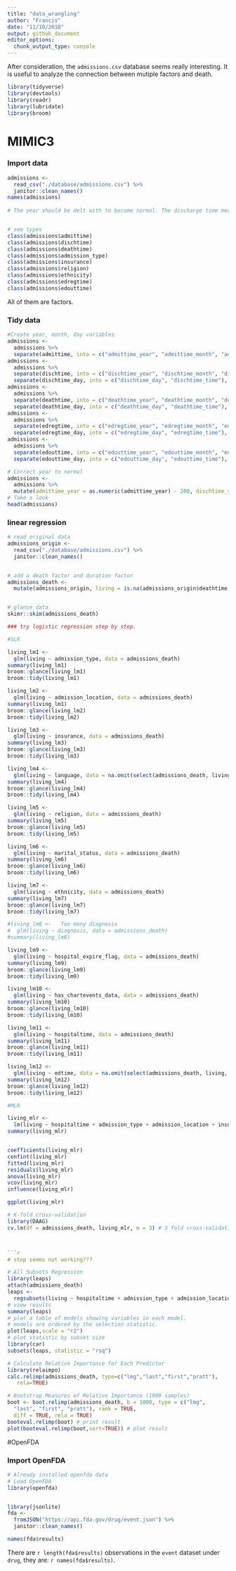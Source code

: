 ```yaml
---
title: "data_wrangling"
author: "Francis"
date: "11/10/2018"
output: github_document
editor_options: 
  chunk_output_type: console
---
```


After consideration, the `admissions.csv` database seems really interesting. It is useful to analyze the  connection between mutiple factors and death.
```r
library(tidyverse)
library(devtools)
library(readr)
library(lubridate)
library(broom)


```

# MIMIC3

### Import data
```r
admissions <- 
  read_csv("./database/admissions.csv") %>% 
  janitor::clean_names()
names(admissions)
  
# The year should be delt with to become normal. The discharge time means the time when the patient leave the hospital.


# see types
class(admissions$admittime)
class(admissions$dischtime)
class(admissions$deathtime)
class(admissions$admission_type) 
class(admissions$insurance)
class(admissions$religion)
class(admissions$ethnicity)
class(admissions$edregtime)
class(admissions$edouttime)

```
All of them are factors.



### Tidy data
```r
#Create year, month, day variables
admissions <- 
  admissions %>% 
  separate(admittime, into = c("admittime_year", "admittime_month", "admittime_day"), sep = "-")
admissions <- 
  admissions %>% 
  separate(dischtime, into = c("dischtime_year", "dischtime_month", "dischtime_day"), sep = "-") %>% 
  separate(dischtime_day, into = c("dischtime_day", "dischtime_time"), sep = " ")
admissions <- 
  admissions %>% 
  separate(deathtime, into = c("deathtime_year", "deathtime_month", "deathtime_day"), sep = "-") %>% 
  separate(deathtime_day, into = c("deathtime_day", "deathtime_time"), sep = " ")
admissions <- 
  admissions %>% 
  separate(edregtime, into = c("edregtime_year", "edregtime_month", "edregtime_day"), sep = "-") %>% 
  separate(edregtime_day, into = c("edregtime_day", "edregtime_time"), sep = " ")
admissions <- 
  admissions %>% 
  separate(edouttime, into = c("edouttime_year", "edouttime_month", "edouttime_day"), sep = "-") %>% 
  separate(edouttime_day, into = c("edouttime_day", "edouttime_time"), sep = " ")

# Correct year to normal
admissions <- 
  admissions %>% 
  mutate(admittime_year = as.numeric(admittime_year) - 200, dischtime_year = as.numeric(dischtime_year) - 200, deathtime_year = as.numeric(deathtime_year) - 200, edregtime_year = as.numeric(edregtime_year) - 200, edouttime_year = as.numeric(edouttime_year) - 200)
# Take a look
head(admissions)
```





### linear regression

```r
# read original data
admissions_origin <- 
  read_csv("./database/admissions.csv") %>% 
  janitor::clean_names()


# add a death factor and duration factor
admissions_death <- 
  mutate(admissions_origin, living = is.na(admissions_origin$deathtime), hospitaltime =  admissions_origin$dischtime - admissions_origin$admittime, edtime = admissions_origin$edouttime - admissions_origin$edregtime)



```



```r
# glance data
skimr::skim(admissions_death)

```



```r


### try logistic regression step by step.

#SLR

living_lm1 <- 
  glm(living ~ admission_type, data = admissions_death)
summary(living_lm1)
broom::glance(living_lm1)
broom::tidy(living_lm1)

living_lm2 <- 
  glm(living ~ admission_location, data = admissions_death)
summary(living_lm1)
broom::glance(living_lm2)
broom::tidy(living_lm2)

living_lm3 <- 
  glm(living ~ insurance, data = admissions_death)
summary(living_lm3)
broom::glance(living_lm3)
broom::tidy(living_lm3)

living_lm4 <- 
  glm(living ~ language, data = na.omit(select(admissions_death, living, language)))
summary(living_lm4)
broom::glance(living_lm4)
broom::tidy(living_lm4)

living_lm5 <- 
  glm(living ~ religion, data = admissions_death)
summary(living_lm5)
broom::glance(living_lm5)
broom::tidy(living_lm5)

living_lm6 <- 
  glm(living ~ marital_status, data = admissions_death)
summary(living_lm6)
broom::glance(living_lm6)
broom::tidy(living_lm6)

living_lm7 <- 
  glm(living ~ ethnicity, data = admissions_death)
summary(living_lm7)
broom::glance(living_lm7)
broom::tidy(living_lm7)

#living_lm8 <-   Too many diagnosis 
#  glm(living ~ diagnosis, data = admissions_death)
#summary(living_lm8)

living_lm9 <- 
  glm(living ~ hospital_expire_flag, data = admissions_death)
summary(living_lm9)
broom::glance(living_lm9)
broom::tidy(living_lm9)

living_lm10 <- 
  glm(living ~ has_chartevents_data, data = admissions_death)
summary(living_lm10)
broom::glance(living_lm10)
broom::tidy(living_lm10)

living_lm11 <- 
  glm(living ~ hospitaltime, data = admissions_death)
summary(living_lm11)
broom::glance(living_lm11)
broom::tidy(living_lm11)

living_lm12 <- 
  glm(living ~ edtime, data = na.omit(select(admissions_death, living, edtime)))
summary(living_lm12)
broom::glance(living_lm12)
broom::tidy(living_lm12)
```



```r
#MLR

living_mlr <- 
  lm(living ~ hospitaltime + admission_type + admission_location + insurance + language + religion + marital_status + ethnicity + edtime + hospital_expire_flag + has_chartevents_data + insurance, data = admissions_death)
summary(living_mlr)


coefficients(living_mlr)
confint(living_mlr)
fitted(living_mlr)
residuals(living_mlr)
anova(living_mlr)
vcov(living_mlr)
influence(living_mlr)

ggplot(living_mlr)
```



```r
# K-fold cross-validation
library(DAAG)
cv.lm(df = admissions_death, living_mlr, m = 3) # 3 fold cross-validation



```r
# step seems not working???
```




```r
# All Subsets Regression
library(leaps)
attach(admissions_death)
leaps <- 
  regsubsets(living ~ hospitaltime + admission_type + admission_location + insurance + language + religion + marital_status + ethnicity + edtime + hospital_expire_flag + has_chartevents_data + insurance, data = admissions_death, nbest = 10)
# view results 
summary(leaps)
# plot a table of models showing variables in each model.
# models are ordered by the selection statistic.
plot(leaps,scale = "r2")
# plot statistic by subset size 
library(car)
subsets(leaps, statistic = "rsq")
```



```r
# Calculate Relative Importance for Each Predictor
library(relaimpo)
calc.relimp(admissions_death, type=c("lmg","last","first","pratt"),
   rela=TRUE)
```


```r
# Bootstrap Measures of Relative Importance (1000 samples) 
boot <- boot.relimp(admissions_death, b = 1000, type = c("lmg", 
  "last", "first", "pratt"), rank = TRUE, 
  diff = TRUE, rela = TRUE)
booteval.relimp(boot) # print result
plot(booteval.relimp(boot,sort=TRUE)) # plot result
```







































#OpenFDA

### Import OpenFDA
```r
# Already installed openfda data
# Load OpenFDA
library(openfda)


library(jsonlite)
fda <- 
  fromJSON("https://api.fda.gov/drug/event.json") %>% 
  janitor::clean_names()

names(fda$results)

```
There are `r length(fda$results)` observations in the `event` dataset under `drug`, they are: `r names(fda$results)`.


